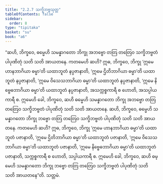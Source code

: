 ```yaml
---
title: "2.2.7 သက္ခိဘဗ္ဗသုတ္တ"
tableOfContents: false
sidebar:
  order: 8
type: "tipitaka"
basket: "su"
book: "a6"
---
```



<DynamicBreadcrumb />

<Division number="71" book="a6">

<Paragraph number="638" book="a6">
“ဆဟိ, ဘိက္ခဝေ, ဓမ္မေဟိ သမန္နာဂတော ဘိက္ခု အဘဗ္ဗော တတြ တတြေဝ သက္ခိဘဗ္ဗတံ ပါပုဏိတုံ သတိ သတိ အာယတနေ. ကတမေဟိ ဆဟိ? ဣဓ, ဘိက္ခဝေ, ဘိက္ခု ‘ဣမေ ဟာနဘာဂိယာ ဓမ္မာ’တိ ယထာဘူတံ နပ္ပဇာနာတိ, ‘ဣမေ ဌိတိဘာဂိယာ ဓမ္မာ’တိ ယထာဘူတံ နပ္ပဇာနာတိ, ‘ဣမေ ဝိသေသဘာဂိယာ ဓမ္မာ’တိ ယထာဘူတံ နပ္ပဇာနာတိ, ‘ဣမေ နိဗ္ဗေဓဘာဂိယာ ဓမ္မာ’တိ ယထာဘူတံ နပ္ပဇာနာတိ, အသက္ကစ္စကာရီ စ ဟောတိ, အသပ္ပါယကာရီ စ. ဣမေဟိ ခေါ, ဘိက္ခဝေ, ဆဟိ ဓမ္မေဟိ သမန္နာဂတော ဘိက္ခု အဘဗ္ဗော တတြ တတြေဝ သက္ခိဘဗ္ဗတံ ပါပုဏိတုံ သတိ သတိ အာယတနေ.
</Paragraph>

<Paragraph number="639" book="a6">
ဆဟိ, ဘိက္ခဝေ, ဓမ္မေဟိ သမန္နာဂတော ဘိက္ခု ဘဗ္ဗော တတြ တတြေဝ သက္ခိဘဗ္ဗတံ ပါပုဏိတုံ သတိ သတိ အာယတနေ. ကတမေဟိ ဆဟိ? ဣဓ, ဘိက္ခဝေ, ဘိက္ခု ‘ဣမေ ဟာနဘာဂိယာ ဓမ္မာ’တိ ယထာဘူတံ ပဇာနာတိ, ‘ဣမေ ဌိတိဘာဂိယာ ဓမ္မာ’တိ ယထာဘူတံ ပဇာနာတိ, ‘ဣမေ ဝိသေသဘာဂိယာ ဓမ္မာ’တိ ယထာဘူတံ ပဇာနာတိ, ‘ဣမေ နိဗ္ဗေဓဘာဂိယာ ဓမ္မာ’တိ ယထာဘူတံ ပဇာနာတိ, သက္ကစ္စကာရီ စ ဟောတိ, သပ္ပါယကာရီ စ. ဣမေဟိ ခေါ, ဘိက္ခဝေ, ဆဟိ ဓမ္မေဟိ သမန္နာဂတော ဘိက္ခု ဘဗ္ဗော တတြ တတြေဝ သက္ခိဘဗ္ဗတံ ပါပုဏိတုံ သတိ သတိ အာယတနေ”တိ.

</Paragraph>
</Division>

<Paragraph number="640" type="center" book="a6">
သတ္တမံ.
</Paragraph>